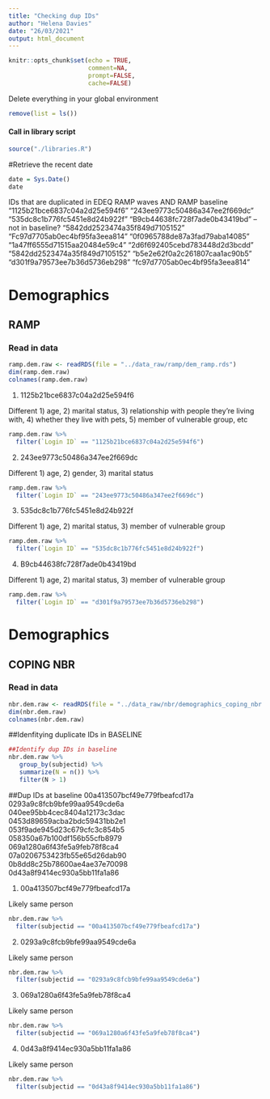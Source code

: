 ```yaml
---
title: "Checking dup IDs"
author: "Helena Davies"
date: "26/03/2021"
output: html_document
---
```


```r
knitr::opts_chunk$set(echo = TRUE,
                      comment=NA,
                      prompt=FALSE,
                      cache=FALSE)
```

Delete everything in your global environment
```r
remove(list = ls())
```

#### Call in library script

```r
source("./libraries.R")
```


#Retrieve the recent date
```r
date = Sys.Date()
date
```


IDs that are duplicated in EDEQ RAMP waves AND RAMP baseline
"1125b21bce6837c04a2d25e594f6"
"243ee9773c50486a347ee2f669dc"
"535dc8c1b776fc5451e8d24b922f"
"B9cb44638fc728f7ade0b43419bd" -- not in baseline?
"5842dd2523474a35f849d7105152"
"Fc97d7705ab0ec4bf95fa3eea814"
"0f0965788de87a3fad79aba14085"
"1a47ff6555d71515aa20484e59c4"
"2d6f692405cebd783448d2d3bcdd"
"5842dd2523474a35f849d7105152"
"b5e2e62f0a2c261807caa1ac90b5" 
"d301f9a79573ee7b36d5736eb298"
"fc97d7705ab0ec4bf95fa3eea814"


# Demographics 
## RAMP
### Read in data
```r

ramp.dem.raw <- readRDS(file = "../data_raw/ramp/dem_ramp.rds")
dim(ramp.dem.raw)
colnames(ramp.dem.raw)

```

1. 1125b21bce6837c04a2d25e594f6

Different 1) age, 2) marital status, 3) relationship with people they're living with, 4) whether they live with pets, 5) member of vulnerable group, etc
```r

ramp.dem.raw %>%
  filter(`Login ID` == "1125b21bce6837c04a2d25e594f6")


```

2. 243ee9773c50486a347ee2f669dc

Different 1) age, 2) gender, 3) marital status
```r

ramp.dem.raw %>%
  filter(`Login ID` == "243ee9773c50486a347ee2f669dc")

```
3. 535dc8c1b776fc5451e8d24b922f

Different 1) age, 2) marital status, 3) member of vulnerable group
```r

ramp.dem.raw %>%
  filter(`Login ID` == "535dc8c1b776fc5451e8d24b922f")


```

4. B9cb44638fc728f7ade0b43419bd

Different 1) age, 2) marital status, 3) member of vulnerable group
```r

ramp.dem.raw %>%
  filter(`Login ID` == "d301f9a79573ee7b36d5736eb298")


```

# Demographics 
## COPING NBR
### Read in data
```r
nbr.dem.raw <- readRDS(file = "../data_raw/nbr/demographics_coping_nbr.rds")
dim(nbr.dem.raw)
colnames(nbr.dem.raw)

```

##Idenfitying duplicate IDs in BASELINE
```r
##Identify dup IDs in baseline
nbr.dem.raw %>%
   group_by(subjectid) %>%
   summarize(N = n()) %>%
   filter(N > 1)

```

##Dup IDs at baseline
00a413507bcf49e779fbeafcd17a			
0293a9c8fcb9bfe99aa9549cde6a			
040ee95bb4cec8404a12173c3dac			
0453d89659acba2bdc59431bb2e1		
053f9ade945d23c679cfc3c854b5			
058350a67b100df156b55cfb8979			
069a1280a6f43fe5a9feb78f8ca4			
07a0206753423fb55e65d26dab90			
0b8dd8c25b78600ae4ae37e70098	
0d43a8f9414ec930a5bb11fa1a86

1. 00a413507bcf49e779fbeafcd17a

Likely same person
```r

nbr.dem.raw %>%
  filter(subjectid == "00a413507bcf49e779fbeafcd17a")


```
2. 0293a9c8fcb9bfe99aa9549cde6a

Likely same person
```r

nbr.dem.raw %>%
  filter(subjectid == "0293a9c8fcb9bfe99aa9549cde6a")


```

3. 069a1280a6f43fe5a9feb78f8ca4

Likely same person
```r

nbr.dem.raw %>%
  filter(subjectid == "069a1280a6f43fe5a9feb78f8ca4")


```

4. 0d43a8f9414ec930a5bb11fa1a86

Likely same person
```r

nbr.dem.raw %>%
  filter(subjectid == "0d43a8f9414ec930a5bb11fa1a86")


```